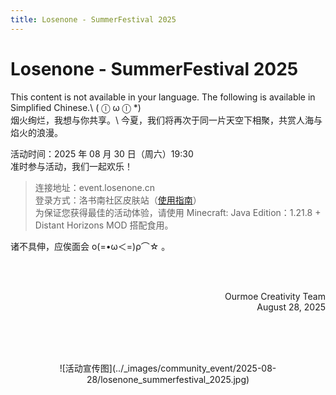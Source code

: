 ```yaml
---
title: Losenone - SummerFestival 2025
---
```




# Losenone - SummerFestival 2025

<Callout type="error" emoji="️🚫">
  This content is not available in your language. The following is available in Simplified Chinese.\
   ( ⓛ ω ⓛ &#42;)
</Callout>

<br />
烟火绚烂，我想与你共享。\
今夏，我们将再次于同一片天空下相聚，共赏人海与焰火的浪漫。

活动时间：2025 年 08 月 30 日（周六）19:30\
准时参与活动，我们一起欢乐！
> 连接地址：event.losenone.cn\
> 登录方式：洛书南社区皮肤站（[使用指南](../../docs/wiki/losenone_skin_user_guide)）\
> 为保证您获得最佳的活动体验，请使用 Minecraft: Java Edition：1.21.8 + Distant Horizons MOD 搭配食用。

诸不具伸，应俟面会 ο(=•ω＜=)ρ⌒☆ 。

<br /><br /><p align="right">Ourmoe Creativity Team<br />August 28, 2025</p>

<br /><br /><br />
<center>![活动宣传图](../_images/community_event/2025-08-28/losenone_summerfestival_2025.jpg)</center>